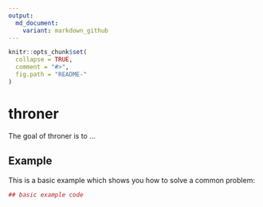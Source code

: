 ```yaml
---
output:
  md_document:
    variant: markdown_github
---
```


<!-- README.md is generated from README.Rmd. Please edit that file -->

```r
knitr::opts_chunk$set(
  collapse = TRUE,
  comment = "#>",
  fig.path = "README-"
)
```

# throner

The goal of throner is to ...

## Example

This is a basic example which shows you how to solve a common problem:

```r
## basic example code
```
